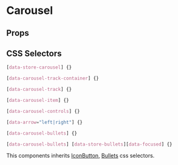 

# Carousel

<Canvas>
  <Story id="molecules-carousel--carousel" />
</Canvas>

## Props

<ArgsTable of={Carousel} />

## CSS Selectors

```css
[data-store-carousel] {}

[data-carousel-track-container] {}

[data-carousel-track] {}

[data-carousel-item] {}

[data-carousel-controls] {}

[data-arrow="left|right"] {}

[data-carousel-bullets] {}

[data-carousel-bullets] [data-store-bullets][data-focused] {}
```

This components inherits [IconButton](?path=/docs/molecules-iconbutton--default#css-selectors), [Bullets](?path=/docs/molecules-bullets--bullets#css-selectors) css selectors.
